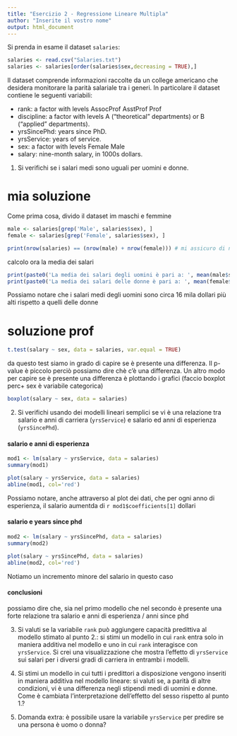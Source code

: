 ```yaml
---
title: "Esercizio 2 - Regressione Lineare Multipla"
author: "Inserite il vostro nome"
output: html_document
---
```


Si prenda in esame il dataset `salaries`: 

```r
salaries <- read.csv("Salaries.txt")
salaries <- salaries[order(salaries$sex,decreasing = TRUE),]
```

Il dataset comprende informazioni raccolte da un college americano che desidera monitorare la parità salariale tra i generi. In particolare il dataset contiene le seguenti variabili: 

* rank: a factor with levels AssocProf AsstProf Prof
* discipline: a factor with levels A (“theoretical” departments) or B (“applied” departments).
* yrsSincePhd: years since PhD.
* yrsService: years of service.
* sex: a factor with levels Female Male
* salary: nine-month salary, in 1000s dollars.


1. Si verifichi se i salari medi sono uguali per uomini e donne. 

# mia soluzione

Come prima cosa, divido il dataset im maschi e femmine
```r
male <- salaries[grep('Male', salaries$sex), ]
female <- salaries[grep('Female', salaries$sex), ]

print(nrow(salaries) == (nrow(male) + nrow(female))) # mi assicuro di non aver tralasciato alcun record

```
calcolo ora la media dei salari
```r
print(paste0('La media dei salari degli uomini è pari a: ', mean(male$salary)))
print(paste0('La media dei salari delle donne è pari a: ', mean(female$salary)))
```
Possiamo notare che i salari medi degli uomini sono circa 16 mila dollari più alti rispetto a quelli delle donne


# soluzione prof

```r
t.test(salary ~ sex, data = salaries, var.equal = TRUE)
```

da questo test siamo in grado di capire se è presente una differenza. Il p-value è piccolo perciò possiamo dire chè c'è una differenza.
Un altro modo per capire se è presente una differenza è plottando i grafici (faccio boxplot perc+ sex è variabile categorica)
```r
boxplot(salary ~ sex, data = salaries)
```


2. Si verifichi usando dei modelli lineari semplici se vi è una relazione tra salario e anni di carriera (`yrsService`) e salario ed anni di esperienza (`yrsSincePhd`). 

#### salario e anni di esperienza

```r
mod1 <- lm(salary ~ yrsService, data = salaries)
summary(mod1)

```
```r
plot(salary ~ yrsService, data = salaries)
abline(mod1, col='red')
```

Possiamo notare, anche attraverso al plot dei dati, che per ogni anno di esperienza, il salario aumentda di `r mod1$coefficients[1]` dollari

#### salario e years since phd
```r
mod2 <- lm(salary ~ yrsSincePhd, data = salaries)
summary(mod2)
```

```r
plot(salary ~ yrsSincePhd, data = salaries)
abline(mod2, col='red')
```

Notiamo un incremento minore del salario in questo caso

#### conclusioni
possiamo dire che, sia nel primo modello che nel secondo è presente una forte relazione tra salario e anni di esperienza / anni since phd

3. Si valuti se la variabile `rank` può aggiungere capacità predittiva al modello stimato al punto 2.: si stimi un modello in cui `rank` entra solo in maniera additiva nel modello e uno in cui `rank` interagisce con `yrsService`. Si crei una visualizzazione che mostra l'effetto di `yrsService` sui salari per i diversi gradi di carriera in entrambi i modelli. 

4. Si stimi un modello in cui tutti i predittori a disposizione vengono inseriti in maniera additiva nel modello lineare: si valuti se, a parità di altre condizioni, vi è una differenza negli stipendi medi di uomini e donne. Come è cambiata l'interpretazione dell'effetto del sesso rispetto al punto 1.?

5. Domanda extra: è possibile usare la variabile `yrsService` per predire se una persona è uomo o donna? 
